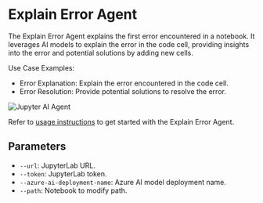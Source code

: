 # Explain Error Agent

The Explain Error Agent explains the first error encountered in a notebook. It leverages AI models to explain the error in the code cell, providing insights into the error and potential solutions by adding new cells.

Use Case Examples:
- Error Explanation: Explain the error encountered in the code cell.
- Error Resolution: Provide potential solutions to resolve the error.

![Jupyter AI Agent](https://assets.datalayer.tech/jupyter-ai-agent/ai-agent-explainerror-demo-terminal.gif)

Refer to [usage instructions](/docs/interactions) to get started with the Explain Error Agent.

## Parameters

- `--url`: JupyterLab URL.
- `--token`: JupyterLab token.
- `--azure-ai-deployment-name`: Azure AI model deployment name.
- `--path`: Notebook to modify path.